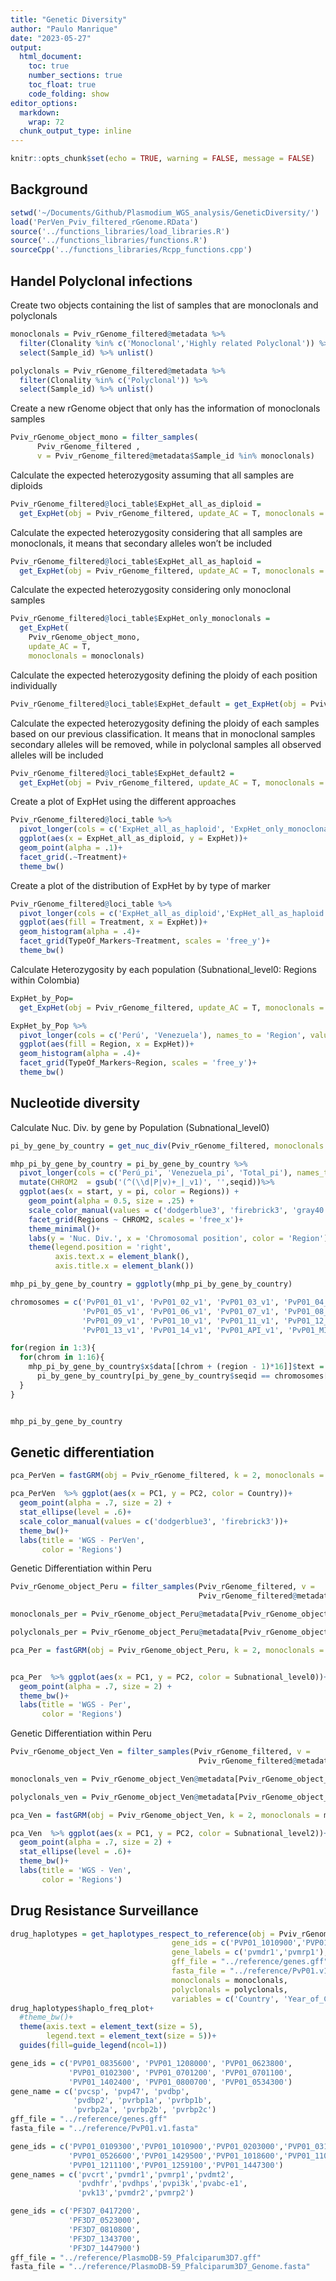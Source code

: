 ```yaml
---
title: "Genetic Diversity"
author: "Paulo Manrique"
date: "2023-05-27"
output:
  html_document:
    toc: true
    number_sections: true
    toc_float: true
    code_folding: show
editor_options: 
  markdown: 
    wrap: 72
  chunk_output_type: inline
---
```


```r
knitr::opts_chunk$set(echo = TRUE, warning = FALSE, message = FALSE)
```

## Background

```r
setwd('~/Documents/Github/Plasmodium_WGS_analysis/GeneticDiversity/')
load('PerVen_Pviv_filtered_rGenome.RData')
source('../functions_libraries/load_libraries.R')
source('../functions_libraries/functions.R')
sourceCpp('../functions_libraries/Rcpp_functions.cpp')
```

## Handel Polyclonal infections

Create two objects containing the list of samples that are monoclonals and polyclonals
```r
monoclonals = Pviv_rGenome_filtered@metadata %>% 
  filter(Clonality %in% c('Monoclonal','Highly related Polyclonal')) %>%
  select(Sample_id) %>% unlist()

polyclonals = Pviv_rGenome_filtered@metadata %>% 
  filter(Clonality %in% c('Polyclonal')) %>%
  select(Sample_id) %>% unlist()
```

Create a new rGenome object that only has the information of monoclonals samples
```r
Pviv_rGenome_object_mono = filter_samples(
      Pviv_rGenome_filtered , 
      v = Pviv_rGenome_filtered@metadata$Sample_id %in% monoclonals)
```
Calculate the expected heterozygosity assuming that all samples are diploids
```r
Pviv_rGenome_filtered@loci_table$ExpHet_all_as_diploid = 
  get_ExpHet(obj = Pviv_rGenome_filtered, update_AC = T, monoclonals = NULL, polyclonals = c(monoclonals, polyclonals))
```

Calculate the expected heterozygosity considering that all samples are monoclonals, it means that secondary alleles won't be included
```r
Pviv_rGenome_filtered@loci_table$ExpHet_all_as_haploid = 
  get_ExpHet(obj = Pviv_rGenome_filtered, update_AC = T, monoclonals = c(monoclonals, polyclonals), polyclonals = NULL)
```

Calculate the expected heterozygosity considering only monoclonal samples
```r
Pviv_rGenome_filtered@loci_table$ExpHet_only_monoclonals = 
  get_ExpHet(
    Pviv_rGenome_object_mono, 
    update_AC = T, 
    monoclonals = monoclonals)
```

Calculate the expected heterozygosity defining the ploidy of each position individually
```r
Pviv_rGenome_filtered@loci_table$ExpHet_default = get_ExpHet(obj = Pviv_rGenome_filtered)
```

Calculate the expected heterozygosity defining the ploidy of each samples based on our previous classification. It means that in monoclonal samples secondary alleles will be removed, while in polyclonal samples all observed alleles will be included
```r
Pviv_rGenome_filtered@loci_table$ExpHet_default2 = 
  get_ExpHet(obj = Pviv_rGenome_filtered, update_AC = T, monoclonals = monoclonals, polyclonals = polyclonals)
```

Create a plot of ExpHet using the different approaches
```r
Pviv_rGenome_filtered@loci_table %>%
  pivot_longer(cols = c('ExpHet_all_as_haploid', 'ExpHet_only_monoclonals', 'ExpHet_default', 'ExpHet_default2'), names_to = 'Treatment', values_to = 'ExpHet')%>%
  ggplot(aes(x = ExpHet_all_as_diploid, y = ExpHet))+
  geom_point(alpha = .1)+
  facet_grid(.~Treatment)+
  theme_bw()

```
Create a plot of the distribution of ExpHet by by type of marker
```r
Pviv_rGenome_filtered@loci_table %>%
  pivot_longer(cols = c('ExpHet_all_as_diploid','ExpHet_all_as_haploid', 'ExpHet_only_monoclonals', 'ExpHet_default', 'ExpHet_default2'), names_to = 'Treatment', values_to = 'ExpHet')%>%
  ggplot(aes(fill = Treatment, x = ExpHet))+
  geom_histogram(alpha = .4)+
  facet_grid(TypeOf_Markers~Treatment, scales = 'free_y')+
  theme_bw()

```

Calculate Heterozygosity by each population (Subnational_level0: Regions within Colombia)
```r
ExpHet_by_Pop= 
  get_ExpHet(obj = Pviv_rGenome_filtered, update_AC = T, monoclonals = monoclonals, polyclonals = polyclonals, by = 'Country')
```

```r
ExpHet_by_Pop %>%
  pivot_longer(cols = c('Perú', 'Venezuela'), names_to = 'Region', values_to = 'ExpHet')%>%
  ggplot(aes(fill = Region, x = ExpHet))+
  geom_histogram(alpha = .4)+
  facet_grid(TypeOf_Markers~Region, scales = 'free_y')+
  theme_bw()

```

## Nucleotide diversity

Calculate Nuc. Div. by gene by Population (Subnational_level0)
```r
pi_by_gene_by_country = get_nuc_div(Pviv_rGenome_filtered, monoclonals = monoclonals, polyclonals = polyclonals, gff = '../reference/genes.gff', type_of_region = 'gene', window = NULL, by = 'Country')
```


```r
mhp_pi_by_gene_by_country = pi_by_gene_by_country %>%
  pivot_longer(cols = c('Perú_pi', 'Venezuela_pi', 'Total_pi'), names_to = 'Regions', values_to = 'pi')%>%
  mutate(CHROM2  = gsub('(^(\\d|P|v)+_|_v1)', '',seqid))%>%
  ggplot(aes(x = start, y = pi, color = Regions)) +
    geom_point(alpha = 0.5, size = .25) +
    scale_color_manual(values = c('dodgerblue3', 'firebrick3', 'gray40'))+
    facet_grid(Regions ~ CHROM2, scales = 'free_x')+
    theme_minimal()+
    labs(y = 'Nuc. Div.', x = 'Chromosomal position', color = 'Region')+
    theme(legend.position = 'right',
          axis.text.x = element_blank(),
          axis.title.x = element_blank())

```

```r

mhp_pi_by_gene_by_country = ggplotly(mhp_pi_by_gene_by_country)

chromosomes = c('PvP01_01_v1', 'PvP01_02_v1', 'PvP01_03_v1', 'PvP01_04_v1',
                'PvP01_05_v1', 'PvP01_06_v1', 'PvP01_07_v1', 'PvP01_08_v1',
                'PvP01_09_v1', 'PvP01_10_v1', 'PvP01_11_v1', 'PvP01_12_v1',
                'PvP01_13_v1', 'PvP01_14_v1', 'PvP01_API_v1', 'PvP01_MIT_v1')

for(region in 1:3){
  for(chrom in 1:16){
    mhp_pi_by_gene_by_country$x$data[[chrom + (region - 1)*16]]$text = paste(mhp_pi_by_gene_by_country$x$data[[chrom + (region - 1)*16]]$text,
      pi_by_gene_by_country[pi_by_gene_by_country$seqid == chromosomes[chrom],]$gene_description, sep = '<br />')
  }
}


mhp_pi_by_gene_by_country

```

## Genetic differentiation

```r

pca_PerVen = fastGRM(obj = Pviv_rGenome_filtered, k = 2, monoclonals = monoclonals, polyclonals = polyclonals, Pop = 'Country')

pca_PerVen  %>% ggplot(aes(x = PC1, y = PC2, color = Country))+
  geom_point(alpha = .7, size = 2) +
  stat_ellipse(level = .6)+
  scale_color_manual(values = c('dodgerblue3', 'firebrick3'))+
  theme_bw()+
  labs(title = 'WGS - PerVen',
       color = 'Regions')

```

Genetic Differentiation within Peru
```r
Pviv_rGenome_object_Peru = filter_samples(Pviv_rGenome_filtered, v = 
                                          Pviv_rGenome_filtered@metadata$Country == 'Perú')

monoclonals_per = Pviv_rGenome_object_Peru@metadata[Pviv_rGenome_object_Peru@metadata$Clonality %in% c('Monoclonbal',"Highly related Polyclonal"),][['Sample_id']]

polyclonals_per = Pviv_rGenome_object_Peru@metadata[Pviv_rGenome_object_Peru@metadata$Clonality == "Polyclonal",][['Sample_id']]

pca_Per = fastGRM(obj = Pviv_rGenome_object_Peru, k = 2, monoclonals = monoclonals_per, polyclonals = polyclonals_per, Pop = 'Subnational_level0')


pca_Per  %>% ggplot(aes(x = PC1, y = PC2, color = Subnational_level0))+
  geom_point(alpha = .7, size = 2) +
  theme_bw()+
  labs(title = 'WGS - Per',
       color = 'Regions')

```

Genetic Differentiation within Peru
```r
Pviv_rGenome_object_Ven = filter_samples(Pviv_rGenome_filtered, v = 
                                          Pviv_rGenome_filtered@metadata$Country == 'Venezuela')

monoclonals_ven = Pviv_rGenome_object_Ven@metadata[Pviv_rGenome_object_Ven@metadata$Clonality %in% c('Monoclonbal',"Highly related Polyclonal"),][['Sample_id']]

polyclonals_ven = Pviv_rGenome_object_Ven@metadata[Pviv_rGenome_object_Ven@metadata$Clonality == "Polyclonal",][['Sample_id']]

pca_Ven = fastGRM(obj = Pviv_rGenome_object_Ven, k = 2, monoclonals = monoclonals_ven, polyclonals = polyclonals_ven, Pop = 'Subnational_level2')

pca_Ven  %>% ggplot(aes(x = PC1, y = PC2, color = Subnational_level2))+
  geom_point(alpha = .7, size = 2) +
  stat_ellipse(level = .6)+
  theme_bw()+
  labs(title = 'WGS - Ven',
       color = 'Regions')

```
## Drug Resistance Surveillance

```r

drug_haplotypes = get_haplotypes_respect_to_reference(obj = Pviv_rGenome_filtered,
                                    gene_ids = c('PVP01_1010900','PVP01_0203000'),
                                    gene_labels = c('pvmdr1','pvmrp1'),
                                    gff_file = "../reference/genes.gff",
                                    fasta_file = "../reference/PvP01.v1.fasta",
                                    monoclonals = monoclonals,
                                    polyclonals = polyclonals,
                                    variables = c('Country', 'Year_of_Collection'))
drug_haplotypes$haplo_freq_plot+
  #theme_bw()+
  theme(axis.text = element_text(size = 5),
        legend.text = element_text(size = 5))+
  guides(fill=guide_legend(ncol=1))

```
```r
gene_ids = c('PVP01_0835600', 'PVP01_1208000', 'PVP01_0623800',
             'PVP01_0102300', 'PVP01_0701200', 'PVP01_0701100',
             'PVP01_1402400', 'PVP01_0800700', 'PVP01_0534300')
gene_name = c('pvcsp', 'pvp47', 'pvdbp',
              'pvdbp2', 'pvrbp1a', 'pvrbp1b',
              'pvrbp2a', 'pvrbp2b', 'pvrbp2c')
gff_file = "../reference/genes.gff"
fasta_file = "../reference/PvP01.v1.fasta"

gene_ids = c('PVP01_0109300','PVP01_1010900','PVP01_0203000','PVP01_0312700',
             'PVP01_0526600','PVP01_1429500','PVP01_1018600','PVP01_1103800',
             'PVP01_1211100','PVP01_1259100','PVP01_1447300')
gene_names = c('pvcrt','pvmdr1','pvmrp1','pvdmt2',
               'pvdhfr','pvdhps','pvpi3k','pvabc-e1',
               'pvk13','pvmdr2','pvmrp2')

gene_ids = c('PF3D7_0417200',
             'PF3D7_0523000',
             'PF3D7_0810800',
             'PF3D7_1343700',
             'PF3D7_1447900')
gff_file = "../reference/PlasmoDB-59_Pfalciparum3D7.gff"
fasta_file = "../reference/PlasmoDB-59_Pfalciparum3D7_Genome.fasta"

```